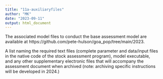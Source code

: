 ```yaml
---
title: "11a-auxiliaryfiles"
author: "MK"
date: "2023-09-11"
output: html_document
---
```

The associated model files to conduct the base assessment model are available at https://github.com/pete-hulson/goa_pop/tree/main/2023.

A list naming the required text files (complete parameter and data/input files in the native code of the stock assessment program), model executable, and any other supplementary electronic files that will accompany the assessment document when archived (note: archiving specific instructions will be developed in 2024.)